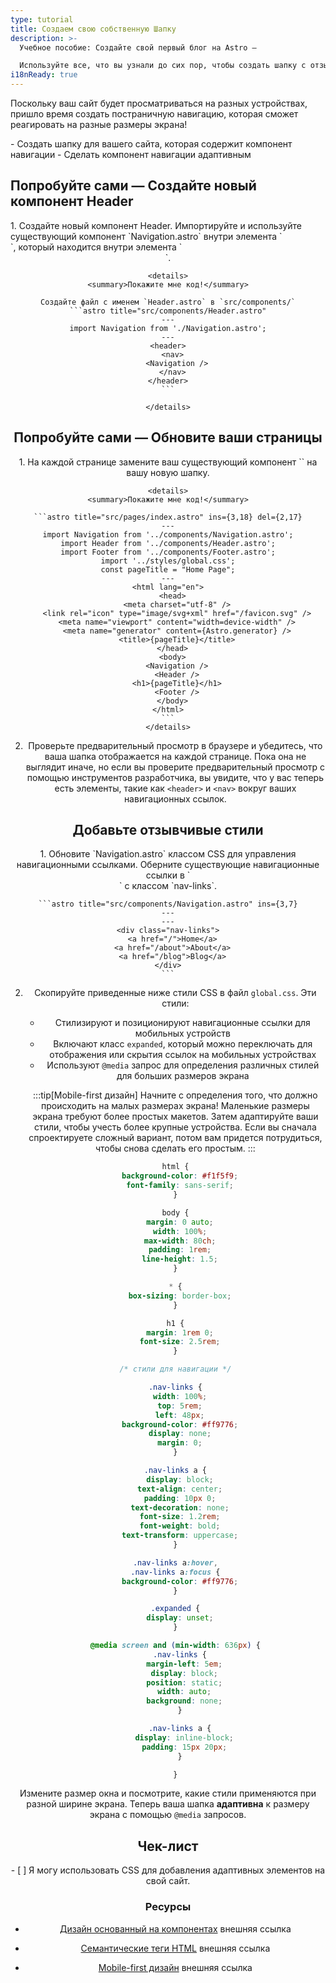```yaml
---
type: tutorial
title: Создаем свою собственную Шапку
description: >-
  Учебное пособие: Создайте свой первый блог на Astro —

  Используйте все, что вы узнали до сих пор, чтобы создать шапку с отзывчивой навигацией
i18nReady: true
---
```


Поскольку ваш сайт будет просматриваться на разных устройствах, пришло время создать постраничную навигацию, которая сможет реагировать на разные размеры экрана!

<PreCheck>
  - Создать шапку для вашего сайта, которая содержит компонент навигации
  - Сделать компонент навигации адаптивным
</PreCheck>


<Box icon="puzzle-piece">

## Попробуйте сами — Создайте новый компонент Header

<Steps>
1. Создайте новый компонент Header. Импортируйте и используйте существующий компонент `Navigation.astro` внутри элемента `<nav>`, который находится внутри элемента `<header>`.

    <details>
    <summary>Покажите мне код!</summary>

    Создайте файл с именем `Header.astro` в `src/components/`
    ```astro title="src/components/Header.astro"
    ---
    import Navigation from './Navigation.astro';
    ---
    <header>
      <nav>
        <Navigation />
      </nav>
    </header>
    ```

    </details>
</Steps>

</Box>




<Box icon="puzzle-piece">

## Попробуйте сами — Обновите ваши страницы

<Steps>
1. На каждой странице замените ваш существующий компонент `<Navigation/>` на вашу новую шапку.

    <details>
    <summary>Покажите мне код!</summary>

    ```astro title="src/pages/index.astro" ins={3,18} del={2,17}
    ---
    import Navigation from '../components/Navigation.astro';
    import Header from '../components/Header.astro';
    import Footer from '../components/Footer.astro';
    import '../styles/global.css';
    const pageTitle = "Home Page";
    ---
    <html lang="en">
      <head>
        <meta charset="utf-8" />
        <link rel="icon" type="image/svg+xml" href="/favicon.svg" />
        <meta name="viewport" content="width=device-width" />
        <meta name="generator" content={Astro.generator} />
        <title>{pageTitle}</title>
      </head>
      <body>
        <Navigation />
        <Header />
        <h1>{pageTitle}</h1>
        <Footer />
      </body>
    </html>
    ```
    </details>

2. Проверьте предварительный просмотр в браузере и убедитесь, что ваша шапка отображается на каждой странице. Пока она не выглядит иначе, но если вы проверите предварительный просмотр с помощью инструментов разработчика, вы увидите, что у вас теперь есть элементы, такие как `<header>` и `<nav>` вокруг ваших навигационных ссылок.
</Steps>

</Box>

## Добавьте отзывчивые стили

<Steps>
1. Обновите `Navigation.astro` классом CSS для управления навигационными ссылками. Оберните существующие навигационные ссылки в `<div>` с классом `nav-links`.

    ```astro title="src/components/Navigation.astro" ins={3,7}
    ---
    ---
    <div class="nav-links">
      <a href="/">Home</a>
      <a href="/about">About</a>
      <a href="/blog">Blog</a>
    </div>
    ```

2. Скопируйте приведенные ниже стили CSS в файл `global.css`. Эти стили:

    - Стилизируют и позиционируют навигационные ссылки для мобильных устройств
    - Включают класс `expanded`, который можно переключать для отображения или скрытия ссылок на мобильных устройствах
    - Используют `@media` запрос для определения различных стилей для больших размеров экрана

    :::tip[Mobile-first дизайн]
    Начните с определения того, что должно происходить на малых размерах экрана! Маленькие размеры экрана требуют более простых макетов. Затем адаптируйте ваши стили, чтобы учесть более крупные устройства. Если вы сначала спроектируете сложный вариант, потом вам придется потрудиться, чтобы снова сделать его простым.
    :::

    ```css title="src/styles/global.css" ins={23-100}
    html {
      background-color: #f1f5f9;
      font-family: sans-serif;
    }

    body {
      margin: 0 auto;
      width: 100%;
      max-width: 80ch;
      padding: 1rem;
      line-height: 1.5;
    }

    * {
      box-sizing: border-box;
    }

    h1 {
      margin: 1rem 0;
      font-size: 2.5rem;
    }

    /* стили для навигации */

    .nav-links {
      width: 100%;
      top: 5rem;
      left: 48px;
      background-color: #ff9776;
      display: none;
      margin: 0;
    }

    .nav-links a {
      display: block;
      text-align: center;
      padding: 10px 0;
      text-decoration: none;
      font-size: 1.2rem;
      font-weight: bold;
      text-transform: uppercase;
    }

    .nav-links a:hover,
    .nav-links a:focus {
      background-color: #ff9776;
    }

    .expanded {
      display: unset;
    }

    @media screen and (min-width: 636px) {
      .nav-links {
        margin-left: 5em;
        display: block;
        position: static;
        width: auto;
        background: none;
      }

      .nav-links a {
        display: inline-block;
        padding: 15px 20px;
      }

    }
    ```
</Steps>

Измените размер окна и посмотрите, какие стили применяются при разной ширине экрана. Теперь ваша шапка **адаптивна** к размеру экрана с помощью `@media` запросов.



<Box icon="check-list">

## Чек-лист

<Checklist>
- [ ] Я могу использовать CSS для добавления адаптивных элементов на свой сайт.
</Checklist>
</Box>

### Ресурсы

- [Дизайн основанный на компонентах](https://www.droptica.com/blog/component-based-design/) <Badge>внешняя ссылка</Badge>

- [Семантические теги HTML](https://www.dofactory.com/html/semantics) <Badge>внешняя ссылка</Badge>

- [Mobile-first дизайн](https://www.mobileapps.com/blog/mobile-first-design) <Badge>внешняя ссылка</Badge>